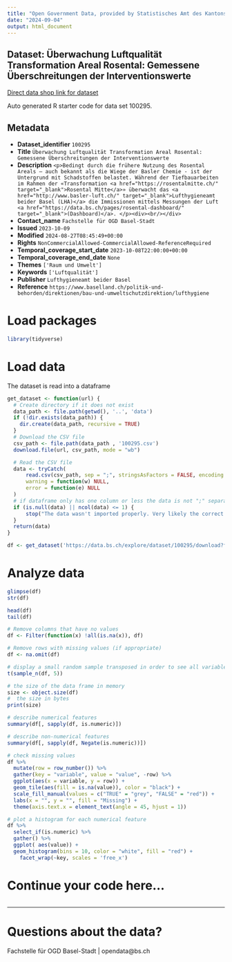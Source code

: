 ```yaml
---
title: "Open Government Data, provided by Statistisches Amt des Kantons Basel-Stadt - Fachstelle OGD"
date: "2024-09-04"
output: html_document
---
```


## Dataset: Überwachung Luftqualität Transformation Areal Rosental: Gemessene Überschreitungen der Interventionswerte

[Direct data shop link for dataset](https://data.bs.ch/explore/dataset/100295)

Auto generated R starter code for data set 100295.

## Metadata

- **Dataset_identifier** `100295`
- **Title** `Überwachung Luftqualität Transformation Areal Rosental: Gemessene Überschreitungen der Interventionswerte`
- **Description** `<p>Bedingt durch die frühere Nutzung des Rosental Areals – auch bekannt als die Wiege der Basler Chemie - ist der Untergrund mit Schadstoffen belastet. Während der Tiefbauarbeiten im Rahmen der «Transformation <a href="https://rosentalmitte.ch/" target="_blank">Rosental Mitte</a>» überwacht das <a href="http://www.basler-luft.ch/" target="_blank">Lufthygieneamt beider Basel (LHA)</a> die Immissionen mittels Messungen der Luft <a href="https://data.bs.ch/pages/rosental-dashboard/" target="_blank">(Dashboard)</a>. </p><div><br/></div>`
- **Contact_name** `Fachstelle für OGD Basel-Stadt`
- **Issued** `2023-10-09`
- **Modified** `2024-08-27T08:45:49+00:00`
- **Rights** `NonCommercialAllowed-CommercialAllowed-ReferenceRequired`
- **Temporal_coverage_start_date** `2023-10-08T22:00:00+00:00`
- **Temporal_coverage_end_date** `None`
- **Themes** `['Raum und Umwelt']`
- **Keywords** `['Luftqualität']`
- **Publisher** `Lufthygieneamt beider Basel`
- **Reference** `https://www.baselland.ch/politik-und-behorden/direktionen/bau-und-umweltschutzdirektion/lufthygiene`


# Load packages

```r

library(tidyverse)
```

# Load data

The dataset is read into a dataframe

```r
get_dataset <- function(url) {
  # Create directory if it does not exist
  data_path <- file.path(getwd(), '..', 'data')
  if (!dir.exists(data_path)) {
    dir.create(data_path, recursive = TRUE)
  }
  # Download the CSV file
  csv_path <- file.path(data_path , '100295.csv')
  download.file(url, csv_path, mode = "wb")

  # Read the CSV file
  data <- tryCatch(
      read.csv(csv_path, sep = ";", stringsAsFactors = FALSE, encoding = "UTF-8"),
      warning = function(w) NULL,
      error = function(e) NULL
  )
  # if dataframe only has one column or less the data is not ";" separated
  if (is.null(data) || ncol(data) <= 1) {
      stop("The data wasn't imported properly. Very likely the correct separator couldn't be found.\nPlease check the dataset manually and adjust the code.")
  }
  return(data)
}
```

```r

df <- get_dataset('https://data.bs.ch/explore/dataset/100295/download?format=csv&timezone=Europe%2FZurich')

```

# Analyze data

```r

glimpse(df)
str(df)

head(df)
tail(df)

```

```r
# Remove columns that have no values
df <- Filter(function(x) !all(is.na(x)), df)

# Remove rows with missing values (if appropriate)
df <- na.omit(df)
```

```r
# display a small random sample transposed in order to see all variables
t(sample_n(df, 5))
```

```r
# the size of the data frame in memory
size <- object.size(df)
#  the size in bytes
print(size)
```

```r
# describe numerical features
summary(df[, sapply(df, is.numeric)])
```

```r
# describe non-numerical features
summary(df[, sapply(df, Negate(is.numeric))])
```

```r
# check missing values
df %>%
  mutate(row = row_number()) %>%
  gather(key = "variable", value = "value", -row) %>%
  ggplot(aes(x = variable, y = row)) +
  geom_tile(aes(fill = is.na(value)), color = "black") +
  scale_fill_manual(values = c("TRUE" = "grey", "FALSE" = "red")) +
  labs(x = "", y = "", fill = "Missing") +
  theme(axis.text.x = element_text(angle = 45, hjust = 1))
```

```r
# plot a histogram for each numerical feature
df %>%
  select_if(is.numeric) %>%
  gather() %>%
  ggplot( aes(value)) +
  geom_histogram(bins = 10, color = "white", fill = "red") +
    facet_wrap(~key, scales = 'free_x')
```

# Continue your code here...

```r

```
------------------------------------------------------------------------

# Questions about the data?

Fachstelle für OGD Basel-Stadt | opendata@bs.ch
